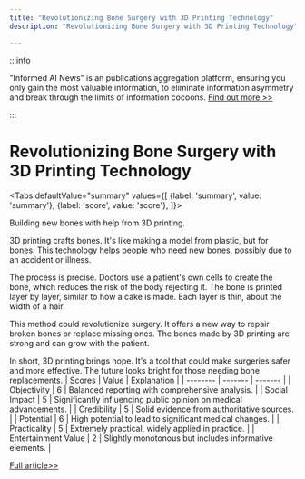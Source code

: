 ```yaml
---
title: "Revolutionizing Bone Surgery with 3D Printing Technology"
description: "Revolutionizing Bone Surgery with 3D Printing Technology"

---
```



:::info

"Informed AI News" is an publications aggregation platform, ensuring you only gain the most valuable information, to eliminate information asymmetry and break through the limits of information cocoons.  [Find out more >>](/)

:::

# Revolutionizing Bone Surgery with 3D Printing Technology


<Tabs
	defaultValue="summary"
	values={[
	{label: 'summary', value: 'summary'},
	{label: 'score', value: 'score'},
]}>
<TabItem value="summary">


Building new bones with help from 3D printing.

3D printing crafts bones. It's like making a model from plastic, but for bones. This technology helps people who need new bones, possibly due to an accident or illness.

The process is precise. Doctors use a patient's own cells to create the bone, which reduces the risk of the body rejecting it. The bone is printed layer by layer, similar to how a cake is made. Each layer is thin, about the width of a hair.

This method could revolutionize surgery. It offers a new way to repair broken bones or replace missing ones. The bones made by 3D printing are strong and can grow with the patient.

In short, 3D printing brings hope. It's a tool that could make surgeries safer and more effective. The future looks bright for those needing bone replacements.
</TabItem>
<TabItem value="score">
	| Scores     | Value   | Explanation |
	| -------- | ------- | ------- |
	| Objectivity  | 6    | Balanced reporting with comprehensive analysis.    |
	| Social Impact | 5     | Significantly influencing public opinion on medical advancements.    |
	| Credibility    | 5    | Solid evidence from authoritative sources.    |
	| Potential    | 6    | High potential to lead to significant medical changes.    |
	| Practicality    | 5    | Extremely practical, widely applied in practice.    |
	| Entertainment Value    | 2    | Slightly monotonous but includes informative elements.    |
</TabItem>
</Tabs>

[Full article>>](https://medicalxpress.com/news/2024-08-bones-3d.html)
